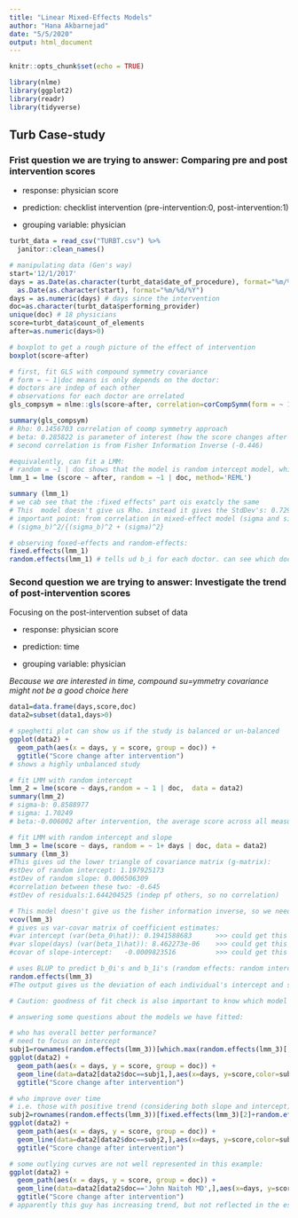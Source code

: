 ```yaml
---
title: "Linear Mixed-Effects Models"
author: "Hana Akbarnejad"
date: "5/5/2020"
output: html_document
---
```


```r
knitr::opts_chunk$set(echo = TRUE)

library(nlme)
library(ggplot2)
library(readr)
library(tidyverse)
```

## Turb Case-study

### Frist question we are trying to answer: Comparing pre and post intervention scores

* response: physician score

* prediction: checklist intervention (pre-intervention:0, post-intervention:1)

* grouping variable: physician

```r
turbt_data = read_csv("TURBT.csv") %>% 
  janitor::clean_names()

# manipulating data (Gen's way)
start='12/1/2017'
days = as.Date(as.character(turbt_data$date_of_procedure), format="%m/%d/%Y")-
  as.Date(as.character(start), format="%m/%d/%Y")
days = as.numeric(days) # days since the intervention
doc=as.character(turbt_data$performing_provider)
unique(doc) # 18 physicians
score=turbt_data$count_of_elements
after=as.numeric(days>0)
```

```r

# boxplot to get a rough picture of the effect of intervention
boxplot(score~after)

# first, fit GLS with compound symmetry covariance
# form = ~ 1|doc means is only depends on the doctor:
# doctors are indep of each other
# observations for each doctor are orrelated
gls_compsym = nlme::gls(score~after, correlation=corCompSymm(form = ~ 1|doc),  method="REML")

summary(gls_compsym)
# Rho: 0.1456703 correlation of coomp symmetry approach
# beta: 0.285822 is parameter of interest (how the score changes after vs before intervention): The average increase in score after intervention is 0.286 across all measurments of all doctors. However, the p-valus is 0.1842 > 0.05 which is not significant.
# second correlation is from Fisher Information Inverse (-0.446)

#equivalently, can fit a LMM:
# random = ~1 | doc shows that the model is random intercept model, which is equivalent to GLS with compound symmetry covariance
lmm_1 = lme (score ~ after, random = ~1 | doc, method='REML')

summary (lmm_1)
# we cab see that the :fixed effects" part ois exatcly the same
# This  model doesn't give us Rho. instead it gives the StdDev's: 0.7293101 is sigma_b and 1.766198 is sigma
# important point: from correlation in mixed-effect model (sigma and sigma_b), we can re-sonstruct correlation in marginal model (Rho):
# (sigma_b)^2/{(sigma_b)^2 + (sigma)^2}

# observing foxed-effects and random-effects:
fixed.effects(lmm_1)
random.effects(lmm_1) # tells ud b_i for each doctor. can see which doctors have higher and lower than average scores

```

### Second question we are trying to answer: Investigate the trend of post-intervention scores

Focusing on the post-intervention subset of data

* response: physician score

* prediction: time

* grouping variable: physician

*Because we are interested in time, compound su=ymmetry covariance might not be a good choice here*

```r

data1=data.frame(days,score,doc)
data2=subset(data1,days>0)

# speghetti plot can show us if the study is balanced or un-balanced
ggplot(data2) + 
  geom_path(aes(x = days, y = score, group = doc)) +
  ggtitle("Score change after intervention")
# shows a highly unbalanced study

# fit LMM with random intercept
lmm_2 = lme(score ~ days,random = ~ 1 | doc,  data = data2)
summary(lmm_2)
# sigma-b: 0.8588977
# sigma: 1.70249
# beta:-0.006002 after intervention, the average score across all measurements of all physicians, has decreased by 0.006, and the effect is significant (pvalue 0.0095 < 0.05)

# fit LMM with random intercept and slope
lmm_3 = lme(score ~ days, random = ~ 1+ days | doc, data = data2)
summary (lmm_3) 
#This gives ud the lower triangle of covariance matrix (g-matrix):
#stDev of random intercept: 1.197925173 
#stDev of random slope: 0.006506309
#correlation between these two: -0.645
#stDev of residuals:1.644204525 (indep pf others, so no correlation)

# This model doesn't give us the fisher information inverse, so we need to derive it ourself
vcov(lmm_3)
# gives us var-covar matrix of coefficient estimates:
#var intercept (var(beta_0\hat)): 0.1941588683      >>> could get this from Std.Error in fixed-effects: (0.4406346)^2
#var slope(days) (var(beta_1\hat)): 8.462273e-06    >>> could get this from Std.Error in fixed-effects: (0.0029090)^2
#covar of slope-intercept:   -0.0009823516          >>> could get this from  Correlation of days in fixed-effects: -0.766

# uses BLUP to predict b_0i's and b_1i's (random effects: random intercepts and random slopes):
random.effects(lmm_3) 
#The output gives us the deviation of each individual's intercept and slope from the global average intercept and slope that we had obtained in the fixed-effects part

# Caution: goodness of fit check is also important to know which model is the best, but not covered here
```

```r
# answering some questions about the models we have fitted:

# who has overall better performance? 
# need to focus on intercept
subj1=rownames(random.effects(lmm_3))[which.max(random.effects(lmm_3)[,1])]
ggplot(data2) + 
  geom_path(aes(x = days, y = score, group = doc)) +
  geom_line(data=data2[data2$doc==subj1,],aes(x=days, y=score,color=subj1))+
  ggtitle("Score change after intervention")

# who improve over time
# i.e. those with positive trend (considering both slope and intercept)
subj2=rownames(random.effects(lmm_3))[fixed.effects(lmm_3)[2]+random.effects(lmm_3)[,2]>0]
ggplot(data2) + 
  geom_path(aes(x = days, y = score, group = doc)) +
  geom_line(data=data2[data2$doc==subj2,],aes(x=days, y=score,color=subj2))+
  ggtitle("Score change after intervention")

# some outlying curves are not well represented in this example:
ggplot(data2) + 
  geom_path(aes(x = days, y = score, group = doc)) +
  geom_line(data=data2[data2$doc=='John Naitoh MD',],aes(x=days, y=score,color="John Naitoh MD"))+
  ggtitle("Score change after intervention")
# apparently this guy has increasing trend, but not reflected in the estimated parameters (due to model restriction)
```

